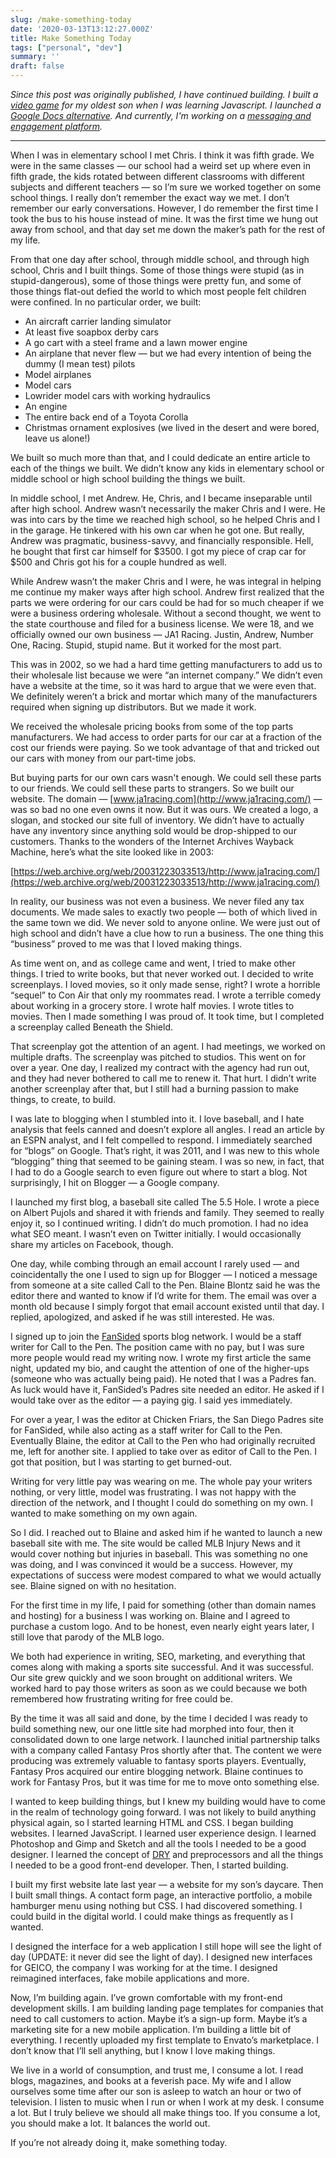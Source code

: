 ```yaml
---
slug: /make-something-today
date: '2020-03-13T13:12:27.000Z'
title: Make Something Today
tags: ["personal", "dev"]
summary: ''
draft: false
---
```

_Since this post was originally published, I have continued building. I built a [video game](http://jehunter5811.github.io/) for my oldest son when I was learning Javascript. I launched a [Google Docs alternative](https://www.graphitedocs.com/). And currently, I'm working on a [messaging and engagement platform](https://simpleid.xyz)._

* * *

When I was in elementary school I met Chris. I think it was fifth grade. We were in the same classes — our school had a weird set up where even in fifth grade, the kids rotated between different classrooms with different subjects and different teachers — so I’m sure we worked together on some school things. I really don’t remember the exact way we met. I don’t remember our early conversations. However, I do remember the first time I took the bus to his house instead of mine. It was the first time we hung out away from school, and that day set me down the maker’s path for the rest of my life.

From that one day after school, through middle school, and through high school, Chris and I built things. Some of those things were stupid (as in stupid-dangerous), some of those things were pretty fun, and some of those things flat-out defied the world to which most people felt children were confined. In no particular order, we built:

*   An aircraft carrier landing simulator
*   At least five soapbox derby cars
*   A go cart with a steel frame and a lawn mower engine
*   An airplane that never flew — but we had every intention of being the dummy (I mean test) pilots
*   Model airplanes
*   Model cars
*   Lowrider model cars with working hydraulics
*   An engine
*   The entire back end of a Toyota Corolla
*   Christmas ornament explosives (we lived in the desert and were bored, leave us alone!)

We built so much more than that, and I could dedicate an entire article to each of the things we built. We didn’t know any kids in elementary school or middle school or high school building the things we built.

In middle school, I met Andrew. He, Chris, and I became inseparable until after high school. Andrew wasn’t necessarily the maker Chris and I were. He was into cars by the time we reached high school, so he helped Chris and I in the garage. He tinkered with his own car when he got one. But really, Andrew was pragmatic, business-savvy, and financially responsible. Hell, he bought that first car himself for $3500. I got my piece of crap car for $500 and Chris got his for a couple hundred as well.

While Andrew wasn’t the maker Chris and I were, he was integral in helping me continue my maker ways after high school. Andrew first realized that the parts we were ordering for our cars could be had for so much cheaper if we were a business ordering wholesale. Without a second thought, we went to the state courthouse and filed for a business license. We were 18, and we officially owned our own business — JA1 Racing. Justin, Andrew, Number One, Racing. Stupid, stupid name. But it worked for the most part.

This was in 2002, so we had a hard time getting manufacturers to add us to their wholesale list because we were “an internet company.” We didn’t even have a website at the time, so it was hard to argue that we were even that. We definitely weren’t a brick and mortar which many of the manufacturers required when signing up distributors. But we made it work.

We received the wholesale pricing books from some of the top parts manufacturers. We had access to order parts for our car at a fraction of the cost our friends were paying. So we took advantage of that and tricked out our cars with money from our part-time jobs.

But buying parts for our own cars wasn't enough. We could sell these parts to our friends. We could sell these parts to strangers. So we built our website. The domain — [www.ja1racing.com](http://www.ja1racing.com/) — was so bad no one even owns it now. But it was ours. We created a logo, a slogan, and stocked our site full of inventory. We didn’t have to actually have any inventory since anything sold would be drop-shipped to our customers. Thanks to the wonders of the Internet Archives Wayback Machine, here’s what the site looked like in 2003:

[https://web.archive.org/web/20031223033513/http://www.ja1racing.com/](https://web.archive.org/web/20031223033513/http://www.ja1racing.com/)

In reality, our business was not even a business. We never filed any tax documents. We made sales to exactly two people — both of which lived in the same town we did. We never sold to anyone online. We were just out of high school and didn’t have a clue how to run a business. The one thing this “business” proved to me was that I loved making things.

As time went on, and as college came and went, I tried to make other things. I tried to write books, but that never worked out. I decided to write screenplays. I loved movies, so it only made sense, right? I wrote a horrible “sequel” to Con Air that only my roommates read. I wrote a terrible comedy about working in a grocery store. I wrote half movies. I wrote titles to movies. Then I made something I was proud of. It took time, but I completed a screenplay called Beneath the Shield.

That screenplay got the attention of an agent. I had meetings, we worked on multiple drafts. The screenplay was pitched to studios. This went on for over a year. One day, I realized my contract with the agency had run out, and they had never bothered to call me to renew it. That hurt. I didn’t write another screenplay after that, but I still had a burning passion to make things, to create, to build.

I was late to blogging when I stumbled into it. I love baseball, and I hate analysis that feels canned and doesn’t explore all angles. I read an article by an ESPN analyst, and I felt compelled to respond. I immediately searched for “blogs” on Google. That’s right, it was 2011, and I was new to this whole “blogging” thing that seemed to be gaining steam. I was so new, in fact, that I had to do a Google search to even figure out where to start a blog. Not surprisingly, I hit on Blogger — a Google company.

I launched my first blog, a baseball site called The 5.5 Hole. I wrote a piece on Albert Pujols and shared it with friends and family. They seemed to really enjoy it, so I continued writing. I didn’t do much promotion. I had no idea what SEO meant. I wasn’t even on Twitter initially. I would occasionally share my articles on Facebook, though.

One day, while combing through an email account I rarely used — and coincidentally the one I used to sign up for Blogger — I noticed a message from someone at a site called Call to the Pen. Blaine Blontz said he was the editor there and wanted to know if I’d write for them. The email was over a month old because I simply forgot that email account existed until that day. I replied, apologized, and asked if he was still interested. He was.

I signed up to join the [FanSided](https://fansided.com/) sports blog network. I would be a staff writer for Call to the Pen. The position came with no pay, but I was sure more people would read my writing now. I wrote my first article the same night, updated my bio, and caught the attention of one of the higher-ups (someone who was actually being paid). He noted that I was a Padres fan. As luck would have it, FanSided’s Padres site needed an editor. He asked if I would take over as the editor — a paying gig. I said yes immediately.

For over a year, I was the editor at Chicken Friars, the San Diego Padres site for FanSided, while also acting as a staff writer for Call to the Pen. Eventually Blaine, the editor at Call to the Pen who had originally recruited me, left for another site. I applied to take over as editor of Call to the Pen. I got that position, but I was starting to get burned-out.

Writing for very little pay was wearing on me. The whole pay your writers nothing, or very little, model was frustrating. I was not happy with the direction of the network, and I thought I could do something on my own. I wanted to make something on my own again.

So I did. I reached out to Blaine and asked him if he wanted to launch a new baseball site with me. The site would be called MLB Injury News and it would cover nothing but injuries in baseball. This was something no one was doing, and I was convinced it would be a success. However, my expectations of success were modest compared to what we would actually see. Blaine signed on with no hesitation.

For the first time in my life, I paid for something (other than domain names and hosting) for a business I was working on. Blaine and I agreed to purchase a custom logo. And to be honest, even nearly eight years later, I still love that parody of the MLB logo.

We both had experience in writing, SEO, marketing, and everything that comes along with making a sports site successful. And it was successful. Our site grew quickly and we soon brought on additional writers. We worked hard to pay those writers as soon as we could because we both remembered how frustrating writing for free could be.

By the time it was all said and done, by the time I decided I was ready to build something new, our one little site had morphed into four, then it consolidated down to one large network. I launched initial partnership talks with a company called Fantasy Pros shortly after that. The content we were producing was extremely valuable to fantasy sports players. Eventually, Fantasy Pros acquired our entire blogging network. Blaine continues to work for Fantasy Pros, but it was time for me to move onto something else.

I wanted to keep building things, but I knew my building would have to come in the realm of technology going forward. I was not likely to build anything physical again, so I started learning HTML and CSS. I began building websites. I learned JavaScript. I learned user experience design. I learned Photoshop and Gimp and Sketch and all the tools I needed to be a good designer. I learned the concept of [DRY](https://wiki.c2.com/?DontRepeatYourself) and preprocessors and all the things I needed to be a good front-end developer. Then, I started building.

I built my first website late last year — a website for my son’s daycare. Then I built small things. A contact form page, an interactive portfolio, a mobile hamburger menu using nothing but CSS. I had discovered something. I could build in the digital world. I could make things as frequently as I wanted.

I designed the interface for a web application I still hope will see the light of day (UPDATE: it never did see the light of day). I designed new interfaces for GEICO, the company I was working for at the time. I designed reimagined interfaces, fake mobile applications and more.

Now, I’m building again. I’ve grown comfortable with my front-end development skills. I am building landing page templates for companies that need to call customers to action. Maybe it’s a sign-up form. Maybe it’s a marketing site for a new mobile application. I’m building a little bit of everything. I recently uploaded my first template to Envato’s marketplace. I don’t know that I’ll sell anything, but I know I love making things.

We live in a world of consumption, and trust me, I consume a lot. I read blogs, magazines, and books at a feverish pace. My wife and I allow ourselves some time after our son is asleep to watch an hour or two of television. I listen to music when I run or when I work at my desk. I consume a lot. But I truly believe we should all make things too. If you consume a lot, you should make a lot. It balances the world out.

If you’re not already doing it, make something today.
